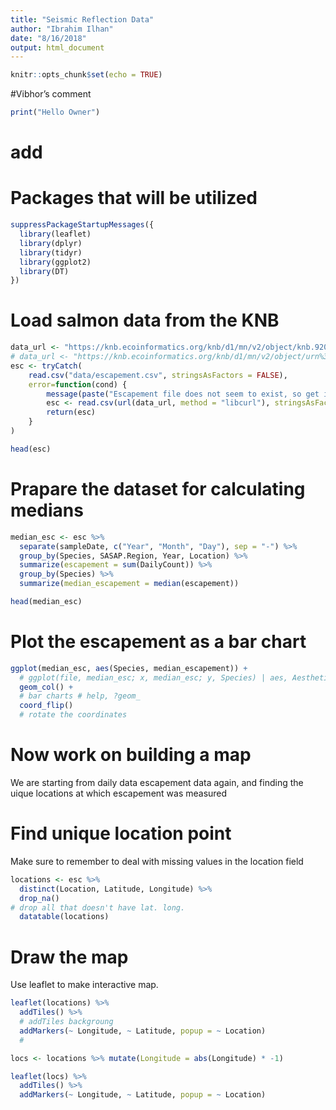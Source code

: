 ```yaml
---
title: "Seismic Reflection Data"
author: "Ibrahim Ilhan"
date: "8/16/2018"
output: html_document
---
```


```r
knitr::opts_chunk$set(echo = TRUE)
```

#Vibhor's comment

```r

print("Hello Owner")
```

# add
# Packages that will be utilized

```r
suppressPackageStartupMessages({
  library(leaflet)
  library(dplyr)
  library(tidyr)
  library(ggplot2)
  library(DT)
})
```

# Load salmon data from the KNB

```r
data_url <- "https://knb.ecoinformatics.org/knb/d1/mn/v2/object/knb.92020.1"
# data_url <- "https://knb.ecoinformatics.org/knb/d1/mn/v2/object/urn%3Auuid%3Af119a05b-bbe7-4aea-93c6-85434dcb1c5e"
esc <- tryCatch(
    read.csv("data/escapement.csv", stringsAsFactors = FALSE),
    error=function(cond) {
        message(paste("Escapement file does not seem to exist, so get it from the KNB."))
        esc <- read.csv(url(data_url, method = "libcurl"), stringsAsFactors = FALSE)
        return(esc)
    }
)

head(esc)
```

# Prapare the dataset for calculating medians

```r
median_esc <- esc %>% 
  separate(sampleDate, c("Year", "Month", "Day"), sep = "-") %>% 
  group_by(Species, SASAP.Region, Year, Location) %>% 
  summarize(escapement = sum(DailyCount)) %>% 
  group_by(Species) %>% 
  summarize(median_escapement = median(escapement))

head(median_esc)
```
# Plot the escapement as a bar chart

```r
ggplot(median_esc, aes(Species, median_escapement)) +
  # ggplot(file, median_esc; x, median_esc; y, Species) | aes, Aesthetics
  geom_col() +
  # bar charts # help, ?geom_
  coord_flip()
  # rotate the coordinates
```

# Now work on building a map
We are starting from daily data escapement data again, and finding the uique locations at which escapement was measured

# Find unique location point
Make sure to remember to deal with missing values in the location field

```r
locations <- esc %>% 
  distinct(Location, Latitude, Longitude) %>% 
  drop_na()
# drop all that doesn't have lat. long.
  datatable(locations)
```

# Draw the map
Use leaflet to make interactive map.

```r
leaflet(locations) %>% 
  addTiles() %>% 
  # addTiles backgroung 
  addMarkers(~ Longitude, ~ Latitude, popup = ~ Location)
  # 
```

```r
locs <- locations %>% mutate(Longitude = abs(Longitude) * -1)

leaflet(locs) %>% 
  addTiles() %>% 
  addMarkers(~ Longitude, ~ Latitude, popup = ~ Location)
```







